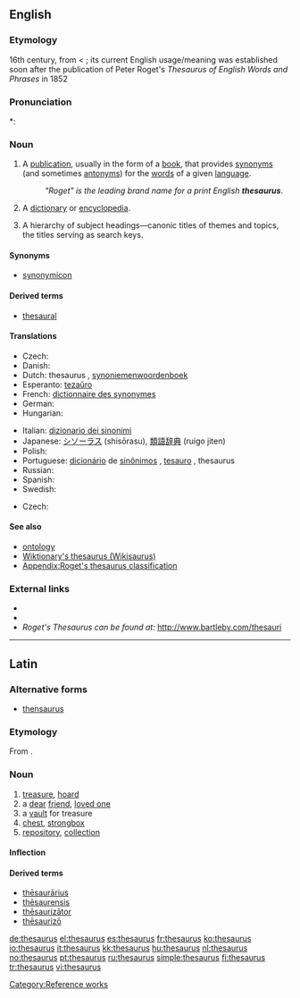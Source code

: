 {{wikipedia}}
{{also|Thesaurus}}
==English==

===Etymology===
16th century, from {{etyl|la|en}} {{term|thesaurus|thēsaurus|lang=la}} < {{etyl|grc|en}} {{term|θησαυρός||storehouse, treasure|tr=thēsauros|lang=grc|sc=polytonic}}; its current English usage/meaning was established soon after the publication of Peter Roget's ''Thesaurus of English Words and Phrases'' in 1852

===Pronunciation===
*: {{rhymes|ɔːrəs}}

===Noun===
{{en-noun|thesauri|pl2=thesauruses}}

# A [[publication]], usually in the form of a [[book]], that provides [[synonym]]s (and sometimes [[antonym]]s) for the [[word]]s of a given [[language]].
#: ''"Roget" is the leading brand name for a print English '''thesaurus'''''.
# {{archaic}} A [[dictionary]] or [[encyclopedia]].
# {{information science}} A hierarchy of subject headings—canonic titles of themes and topics, the titles serving as search keys.

====Synonyms====
* [[synonymicon]]

====Derived terms====
*[[thesaural]]

====Translations====
{{trans-top|book of synonyms}}
* Czech: {{t-|cs|tezaurus|m}}
* Danish: {{t-|da|synonymordbog|c}}
* Dutch: thesaurus {{m}}, [[synoniemenwoordenboek]] {{n}}
* Esperanto: [[tezaŭro]]
* French: [[dictionnaire des synonymes]]
* German: {{t+|de|Thesaurus|m}}
* Hungarian: {{t+|hu|szinonimaszótár}}
{{trans-mid}}
* Italian: [[dizionario dei sinonimi]]
* Japanese: [[シソーラス]] (shisōrasu), [[類語辞典]] (ruigo jiten)
* Polish: {{t+|pl|tezaurus|m}}
* Portuguese: [[dicionário]] de [[sinônimos]] {{m}}, [[tesauro]] {{m}}, thesaurus {{m}}
* Russian: {{t+|ru|тезаурус|sc=Cyrl}}
* Spanish: {{t+|es|tesauro|m}}
* Swedish: {{t-|sv|synonymordbok}}
{{trans-bottom}}

{{trans-top|information science: hierarchy of titles}}
* Czech: {{t-|cs|tezaurus|m}}
{{trans-mid}}
{{trans-bottom}}

====See also====
* [[ontology]]
* [[Wiktionary:Wikisaurus|Wiktionary's thesaurus (Wikisaurus)]]
* [[Appendix:Roget's thesaurus classification]]

===External links===
* {{R:Webster 1913}}
* {{R:Century 1911}}
* ''Roget's Thesaurus can be found at:'' http://www.bartleby.com/thesauri

[[Category:Reference works]]

----

==Latin==

===Alternative forms===
* [[thensaurus]]

===Etymology===
From {{etyl|grc|la}} {{term|θησαυρός||storehouse, treasure|tr=thēsauros|lang=grc|sc=polytonic}}.

===Noun===
{{la-noun|thēsaurus|thesauri|thēsaurī|m|second}}

# [[treasure]], [[hoard]]
# a [[dear]] [[friend]], [[loved one]]
# a [[vault]] for treasure
# [[chest]], [[strongbox]]
# [[repository]], [[collection]]

====Inflection====
{{la-decl-2nd|thesaur|thēsaur}}

====Derived terms====
* [[thesaurarius|thēsaurārius]]
* [[thesaurensis|thēsaurensis]]
* [[thesaurizator|thēsaurizātor]]
* [[thesaurizo|thēsaurizō]]

[[de:thesaurus]]
[[el:thesaurus]]
[[es:thesaurus]]
[[fr:thesaurus]]
[[ko:thesaurus]]
[[io:thesaurus]]
[[it:thesaurus]]
[[kk:thesaurus]]
[[hu:thesaurus]]
[[nl:thesaurus]]
[[no:thesaurus]]
[[pt:thesaurus]]
[[ru:thesaurus]]
[[simple:thesaurus]]
[[fi:thesaurus]]
[[tr:thesaurus]]
[[vi:thesaurus]]